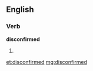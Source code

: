 ==English==

===Verb===
'''disconfirmed'''

# {{past of|[[disconfirm]]}}

[[et:disconfirmed]]
[[mg:disconfirmed]]